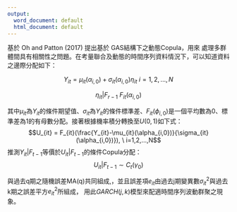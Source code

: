 ---
output:
  word_document: default
  html_document: default
---
基於 Oh and Patton (2017) 提出基於 GAS結構下之動態Copula，用來  處理多群體間具有相關性之問題。在考量聯合及動態的時間序列資料情況下，可以知道資料之邊際分配如下：

$$Y_{it} = \mu_{it}(\alpha_{i,0})+\sigma_{it}(\alpha_{i,0})\eta_{it} \ i=1,2,...,N$$

$$\eta_{it}|F_{r-1}~F_{it}(\alpha_{i,0})$$

其中$\mu_{it}$為$Y_{it}$的條件期望值、$\sigma_{it}$為$Y_{it}$的條件標準差、$F_{it}(\phi_{i,0})$是一個平均數為0、標準差為1的有母數分配。接著根據機率積分轉換至$U(0,1)$如下式：
$$U_{it} = F_{it}(\frac{Y_{it}-\mu_{it}(\alpha_{i,0})}{\sigma_{it}(\alpha_{i,0})}), \ i=1,2,...,N$$
推測$Y_{it}|F_{t-1}$等價於$U_{it}|F_{t-1}$的條件Copula分配：
$$U_{it}|F_{t-1} \sim C_{t}(\gamma_0)$$





與過去q期之隨機誤差MA(q)共同組成,，並且誤差項$e_{it}$由過去j期變異數$\sigma^{2}_{it}$與過去k期之誤差平方$e^{2}_{it}$所組成，
用此$GARCH(j,k)$模型來配適時間序列波動群聚之現象。






